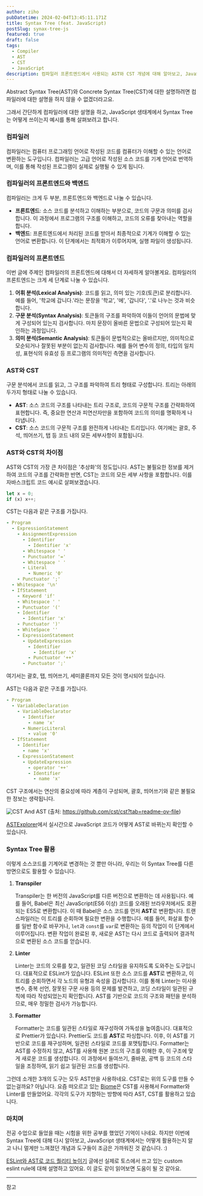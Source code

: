 ```yaml
---
author: ziho
pubDatetime: 2024-02-04T13:45:11.171Z
title: Syntax Tree (feat. JavaScript)
postSlug: synax-tree-js
featured: true
draft: false
tags:
  - Compiler
  - AST
  - CST
  - JavaScript
description: 컴파일러 프론트엔드에서 사용되는 AST와 CST 개념에 대해 알아보고, JavaScript 생태계에서 어떻게 사용되는지 살펴봅니다.
---
```




Abstract Syntax Tree(AST)와 Concrete Syntax Tree(CST)에 대한 설명하려면 컴파일러에 대한 설명을 하지 않을 수 없겠더라고요.

그래서 간단하게 컴파일러에 대한 설명을 하고, JavaScript 생태계에서 Syntax Tree는 어떻게 쓰이는지 예시를 통해 살펴보려고 합니다.

### 컴파일러

컴파일러는 컴퓨터 프로그래밍 언어로 작성된 코드를 컴퓨터가 이해할 수 있는 언어로 변환하는 도구입니다. 컴파일러는 고급 언어로 작성된 소스 코드를 기계 언어로 번역하며, 이를 통해 작성된 프로그램이 실제로 실행될 수 있게 됩니다.

### 컴파일러의 프론트엔드와 백엔드

컴파일러는 크게 두 부분, 프론트엔드와 백엔드로 나눌 수 있습니다.

- **프론트엔드**: 소스 코드를 분석하고 이해하는 부분으로, 코드의 구문과 의미를 검사합니다. 이 과정에서 프로그램의 구조를 이해하고, 코드의 오류를 찾아내는 역할을 합니다.
- **백엔드**: 프론트엔드에서 처리된 코드를 받아서 최종적으로 기계가 이해할 수 있는 언어로 변환합니다. 이 단계에서는 최적화가 이루어지며, 실행 파일이 생성됩니다.

### 컴파일러의 프론트엔드

이번 글에 주제인 컴파일러의 프론트엔드에 대해서 더 자세하게 알아볼게요.
컴파일러의 프론트엔드는 크게 세 단계로 나눌 수 있습니다.

1. **어휘 분석(Lexical Analysis)**: 코드를 읽고, 의미 있는 기호(토큰)로 분리합니다. 예를 들어, '학교에 갑니다.'라는 문장을 '학교', '에', '갑니다', '.'로 나누는 것과 비슷합니다.
2. **구문 분석(Syntax Analysis)**: 토큰들의 구조를 파악하여 이들이 언어의 문법에 맞게 구성되어 있는지 검사합니다. 마치 문장이 올바른 문법으로 구성되어 있는지 확인하는 과정입니다.
3. **의미 분석(Semantic Analysis)**: 토큰들이 문법적으로는 올바르지만, 의미적으로 모순되거나 잘못된 부분이 없는지 검사합니다. 예를 들어 변수의 정의, 타입의 일치성, 표현식의 유효성 등 프로그램의 의미적인 측면을 검사합니다.

### AST와 CST

구문 분석에서 코드를 읽고, 그 구조를 파악하여 트리 형태로 구성합니다.
트리는 아래의 두가지 형태로 나눌 수 있습니다.

- **AST**: 소스 코드의 구조를 나타내는 트리 구조로, 코드의 구문적 구조를 간략화하여 표현합니다. 즉, 중요한 연산과 피연산자만을 포함하여 코드의 의미를 명확하게 나타냅니다.
- **CST**: 소스 코드의 구문적 구조를 완전하게 나타내는 트리입니다. 여기에는 괄호, 주석, 띄어쓰기, 탭 등 코드 내의 모든 세부사항이 포함됩니다.

### AST와 CST의 차이점

AST와 CST의 가장 큰 차이점은 '추상화'의 정도입니다. AST는 불필요한 정보를 제거하여 코드의 구조를 간략화한 반면, CST는 코드의 모든 세부 사항을 포함합니다. 이를 자바스크립트 코드 예시로 살펴보겠습니다.

```js
let x = 0;
if (x) x++;
```

CST는 다음과 같은 구조를 가집니다.

```yaml
- Program
  - ExpressionStatement
    - AssignmentExpression
      - Identifier
        - Identifier 'x'
      - Whitespace ' '
      - Punctuator '='
      - Whitespace ' '
      - Literal
        - Numeric '0'
    - Punctuator ';'
  - Whitespace '\n'
  - IfStatement
    - Keyword 'if'
    - Whitespace ' '
    - Punctuator '('
    - Identifier
	  - Identifier 'x'
    - Punctuator ')'
    - WhiteSpace ''
    - ExpressionStatement
      - UpdateExpression
        - Identifier
          - Identifier 'x'
        - Punctuator '++'
      - Punctuator ';'
```

여기서는 괄호, 탭, 띄어쓰기, 세미콜론까지 모든 것이 명시되어 있습니다.

AST는 다음과 같은 구조를 가집니다.

```yaml
- Program
  - VariableDeclaration
    - VariableDeclarator
      - Identifier
        - name 'x'
      - NumericLiteral
        - value '0'
  - IfStatement
    - Identifier
	  - name 'x'
    - ExpressionStatement
      - UpdateExpression
        - operator '++'
        - Identifier
          - name 'x'
```

CST 구조에서는 연산의 중요성에 따라 계층이 구성되며, 괄호, 띄어쓰기와 같은 불필요한 정보는 생략됩니다.

 <Image
    alt="CST And AST"
    src={DiagramImage}
    fill
    priority
    className="!m-0 rounded-lg object-cover"
/>
(출처: https://github.com/cst/cst?tab=readme-ov-file)

[ASTExplorer](https://astexplorer.net)에서 실시간으로 JavaScript 코드가 어떻게 AST로 바뀌는지 확인할 수 있습니다.

<OGCard url="https://www.astexplorer.net/" />

### Syntax Tree 활용

이렇게 소스코드를 기계어로 변경하는 것 뿐만 아니라, 우리는 이 Syntax Tree를 다른 방면으로도 활용할 수 있습니다.

1. **Transpiler**

   Transpiler는 한 버전의 JavaScript를 다른 버전으로 변환하는 데 사용됩니다. 예를 들어, Babel은 최신 JavaScript(ES6 이상) 코드를 오래된 브라우저에서도 호환되는 ES5로 변환합니다.
   이 때 Babel은 소스 코드를 먼저 **AST**로 변환합니다. 트랜스파일러는 이 트리를 순회하며 필요한 변환을 수행합니다. 예를 들어, 화살표 함수를 일반 함수로 바꾸거나, `let`과 `const`를 `var`로 변환하는 등의 작업이 이 단계에서 이루어집니다. 변환 작업이 완료된 후, 새로운 AST는 다시 코드로 출력되어 결과적으로 변환된 소스 코드를 얻습니다.

2. **Linter**

   Linter는 코드의 오류를 찾고, 일관된 코딩 스타일을 유지하도록 도와주는 도구입니다. 대표적으로 ESLint가 있습니다.
   ESLint 또한 소스 코드를 **AST**로 변환하고, 이 트리를 순회하면서 각 노드의 유형과 속성을 검사합니다. 이를 통해 Linter는 미사용 변수, 중복 선언, 잘못된 구문 사용 등의 문제를 발견하고, 코딩 스타일이 일관된 규칙에 따라 작성되었는지 확인합니다. AST를 기반으로 코드의 구조와 패턴을 분석하므로, 매우 정밀한 검사가 가능합니다.

3. **Formatter**

   Formatter는 코드를 일관된 스타일로 재구성하여 가독성을 높여줍니다. 대표적으로 Prettier가 있습니다.
   Prettier도 코드를 **AST**로 파싱합니다. 이후, 이 AST를 기반으로 코드를 재구성하며, 일관된 스타일로 코드를 포맷팅합니다. Formatter는 AST를 수정하지 않고, AST를 사용해 원본 코드의 구조를 이해한 후, 이 구조에 맞게 새로운 코드를 생성합니다. 이 과정에서 들여쓰기, 줄바꿈, 공백 등 코드의 스타일을 조정하여, 읽기 쉽고 일관된 코드를 생성합니다.

그런데 소개한 3개의 도구는 모두 AST만을 사용하네요. CST로는 위의 도구를 만들 수 없는걸까요? 아닙니다. 요즘 떠오르고 있는 [Biome](https://biomejs.dev/internals/architecture/)은 CST를 사용해서 Formatter와 Linter를 만들었어요. 각각의 도구가 지향하는 방향에 따라 AST, CST를 활용하고 있습니다.

### 마치며

전공 수업으로 들었을 때는 시험을 위한 공부를 했었던 기억이 나네요.
하지만 이번에 Syntax Tree에 대해 다시 알아보고, JavaScript 생태계에서는 어떻게 활용하는지 알고 나니 멀게만 느껴졌던 개념과 도구들이 조금은 가까워진 것 같습니다. :)

[ESLint와 AST로 코드 퀄리티 높이기](https://toss.tech/article/improving-code-quality-via-eslint-and-ast) 글에선 실제로 토스에서 쓰고 있는 custom eslint rule에 대해 설명하고 있어요.
이 글도 같이 읽어보면 도움이 될 것 같아요.

---

참고

<OGCard url="https://github.com/estree/estree" />
<br />
<OGCard url="https://github.com/cst/cst" />
<br />
<OGCard url="https://biomejs.dev/internals/architecture/" />
<br />
<OGCard url="https://medium.com/basecs/leveling-up-ones-parsing-game-with-asts-d7a6fc2400ff" />
